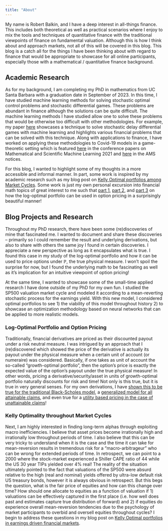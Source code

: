 ---
title: "About"
---

My name is Robert Balkin, and I have a deep interest in all-things finance. This includes both theoretical as well as practical scenarios where I enjoy to mix the tools and techniques of quantitative finance with the traditional viewpoints of finance on fundamental valuation. Although this is how I think about and approach markets, not all of this will be covered in this blog. This blog is a catch all for the things I have been thinking about with regard to finance that would be appropriate to showcase for all online participants, especially those with a mathematical / quantitative finance background.


## Academic Research

As for my background, I am completing my PhD in mathematics from UC Santa Barbara with a graduation date in September of 2023. In this time, I have studied machine learning methods for solving stochastic optimal control problems and stochastic differential games. These problems are abundant in finance although the solutions can be quite difficult. The machine learning methods I have studied allow one to solve these problems that would be otherwise too difficult with other methodologies. For example, my paper [here](https://arxiv.org/pdf/2307.06450.pdf) showcases a technique to solve stochastic delay differential games with machine learning and highlights various financial problems that can be solved with this technique. Along with applications to finance, I have worked on applying these methodologies to Covid-19 models in a game-theoretic setting which is featured [here](https://msml21.github.io/papers/id42.pdf) in the conference papers on Mathematical and Scientific Machine Learning 2021  and [here](ams.org/journals/notices/202211/rnoti-p1878.pdf) in the AMS notices.

For this blog, I wanted to highlight some of my thoughts in a more accessible and informal manner. In part, some work is inspired by my academic research such as my blog post on [Kelly Optimal portfolios among Market Cycles](./kellyoptimalPEtiming.qmd). Some work is just my own personal excursion into financial math topics of great interest to me such that [part 1](./logoptimal1.qmd), [part 2](./logoptimal2.qmd), and [part 3](./logoptimal3.qmd) on how the log-optimal portfolio can be used in option pricing in a surprisingly beautiful manner!


## Blog Projects and Research

Throughout my PhD research, there have been some (re)discoveries of mine that fascinated me. I wanted to document and share these discoveries -- primarily so I could remember the result and underlying derivations, but also to share with others the same joy I found in certain discoveries. I appreciate a new perspective as long as it encapsulates what is true. I found this case in my study of the log-optimal portfolio and how it can be used to price options under $\mathbb{P}$, the true physical measure. I won't spoil the surprise for now, but I found the underlying math to be fascinating as well as it's implication for an intuitive viewpoint of option pricing!

At the same time, I wanted to showcase some of the small-time applied research I have done outside of my PhD for my own fun. I studied the SP500 valuation market cycle and modeled it according to a mean-reverting stochastic process for the earnings yield. With this new model, I considered optimal portfolios to see 1) the viability of this model throughout history 2) to showcase an optimization methodology based on neural networks that can be applied to more realistic models.

### Log-Optimal Portfolio and Option Pricing

Traditionally, financial derivatives are priced as their discounted payout under a risk neutral measure. I was intrigued by an approach that I (re)discovered which showed the price of the derivative is actually its payout under the physical measure when a certain unit of account (or numeraire) was considered. Basically, if one takes as unit of account the so-called "growth-optimal portfolio", then the option's price is exactly the expected value of the option's payout under the true physical measure! In other words, pricing a derivative/security/asset in units of growth-optimal portfolio naturally discounts for risk and time! Not only is this true, but it is true in very general senses. For my own derivations, I have [shown this to be true for the traditional Black-Scholes model](./logoptimal1.qmd), a [generalized model for all attainable claims](./logoptimal2.qmd), and even true for a [utility based pricing in the case of unattainable claims](./logoptimal3.qmd)!

### Kelly Optimality throughout Market Cycles

Next, I am highly interested in finding long-term alphas through exploiting macro inefficiencies. I believe that asset prices become irrationally high and irrationally low throughout periods of time. I also believe that this can be very tricky to understand when it is the case and the time it can take for mean-reversion results in tremendous risk for a "macro-arbitrageur" who can be wrong for extended periods of time. In retrospect, we can point to a 2000 where the stock-market experienced a Shiller CAPE ratio of 44 while the US 30 year TIPs yielded over 4% real! The reality of the situation ultimately pointed to the fact that valuations of the SP500 were absurd relative to the high (real and nominal) yields offered by ultra-low default risk US treasury bonds, however it is always obvious in retrospect. But this begs the question, what is the fair price of equities and how can this change over time? How should one allocate to equities as a function of valuation if 1) valuations can be effectively captured in the first place (i.e. how well does past and estimates capture true distribution of forward) and 2) if equities do experience overall mean-reversion tendencies due to the psychology of market participants to overbid and oversell equities throughout cycles? I begin to address these questions in my blog post on [Kelly Optimal portfolios in earnings driven financial markets](./kellyoptimalPEtiming.qmd).
